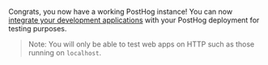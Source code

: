 Congrats, you now have a working PostHog instance! You can now [integrate your development applications](/docs/integrate) with your PostHog deployment for testing purposes.
> Note: You will only be able to test web apps on HTTP such as those running on `localhost`.
